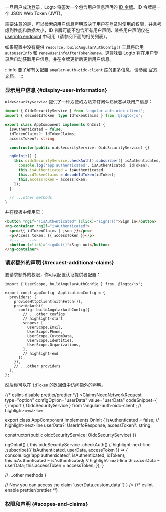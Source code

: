 

一旦用户成功登录，Logto 将签发一个包含用户信息声明的 [ID 令牌](https://openid.net/specs/openid-connect-core-1_0.html#IDToken)。ID 令牌是一个 JSON Web Token (JWT)。

需要注意的是，可以检索的用户信息声明取决于用户在登录时使用的权限，并且考虑到性能和数据大小，ID 令牌可能不包含所有用户声明，某些用户声明仅在 [userinfo endpoint](https://openid.net/specs/openid-connect-core-1_0.html#UserInfo) 中可用（请参阅下面的相关列表）。

如果配置中没有提供 `resource`，`buildAngularAuthConfig()` 工具将启用 `autoUserInfo` 和 `renewUserInfoAfterTokenRenew`。这意味着 Logto 将在用户登录后自动获取用户信息，并在令牌更新后更新用户信息。

:::info
要了解有关配置 `angular-auth-oidc-client` 库的更多信息，请参阅 [官方文档](https://angular-auth-oidc-client.com/)。
:::

### 显示用户信息 \{#display-user-information}

`OidcSecurityService` 提供了一种方便的方法来订阅认证状态以及用户信息：

```ts title="app/app.component.ts"
import { OidcSecurityService } from 'angular-auth-oidc-client';
import { decodeIdToken, type IdTokenClaims } from '@logto/js';

export class AppComponent implements OnInit {
  isAuthenticated = false;
  idTokenClaims?: IdTokenClaims;
  accessToken?: string;

  constructor(public oidcSecurityService: OidcSecurityService) {}

  ngOnInit() {
    this.oidcSecurityService.checkAuth().subscribe(({ isAuthenticated, idToken, accessToken }) => {
      console.log('app authenticated', isAuthenticated, idToken);
      this.isAuthenticated = isAuthenticated;
      this.idTokenClaims = decodeIdToken(idToken);
      this.accessToken = accessToken;
    });
  }

  // ...other methods
}
```

并在模板中使用它：

```html title="app/app.component.html"
<button *ngIf="!isAuthenticated" (click)="signIn()">Sign in</button>
<ng-container *ngIf="isAuthenticated">
  <pre>{{ idTokenClaims | json }}</pre>
  <p>Access token: {{ accessToken }}</p>
  <!-- ... -->
  <button (click)="signOut()">Sign out</button>
</ng-container>
```

### 请求额外的声明 \{#request-additional-claims}

<FindUserInfoMissing method="idToken" />

<ScopesAndClaimsIntroduction />

要请求额外的权限，你可以配置认证提供者配置：

```tsx title="app/app.config.ts"
import { UserScope, buildAngularAuthConfig } from '@logto/js';

export const appConfig: ApplicationConfig = {
  providers: [
    provideHttpClient(withFetch()),
    provideAuth({
      config: buildAngularAuthConfig({
        // ...other configs
        // highlight-start
        scopes: [
          UserScope.Email,
          UserScope.Phone,
          UserScope.CustomData,
          UserScope.Identities,
          UserScope.Organizations,
        ],
        // highlight-end
      }),
    }),
    // ...other providers
  ],
};
```

然后你可以在 `idToken` 的返回值中访问额外的声明。

{/* eslint-disable prettier/prettier */}
<ClaimsNeedNetworkRequest
  type="option"
  configOption="userData"
  value="userData"
  codeSnippet={
    <CodeBlock language="ts" title="app/app.component.ts">{`import { OidcSecurityService } from 'angular-auth-oidc-client';
// highlight-next-line

export class AppComponent implements OnInit {
  isAuthenticated = false;
  // highlight-next-line
  userData?: UserInfoResponse;
  accessToken?: string;

  constructor(public oidcSecurityService: OidcSecurityService) {}

  ngOnInit() {
    this.oidcSecurityService
      .checkAuth()
      // highlight-next-line
      .subscribe(({ isAuthenticated, userData, accessToken }) => {
        console.log('app authenticated', isAuthenticated, idToken);
        this.isAuthenticated = isAuthenticated;
        // highlight-next-line
        this.userData = userData;
        this.accessToken = accessToken;
      });
  }

  // ...other methods
}

// Now you can access the claim \`userData.custom_data\``}</CodeBlock>
}
/>
{/* eslint-enable prettier/prettier */}

### 权限和声明 \{#scopes-and-claims}

<ScopesAndClaims />
